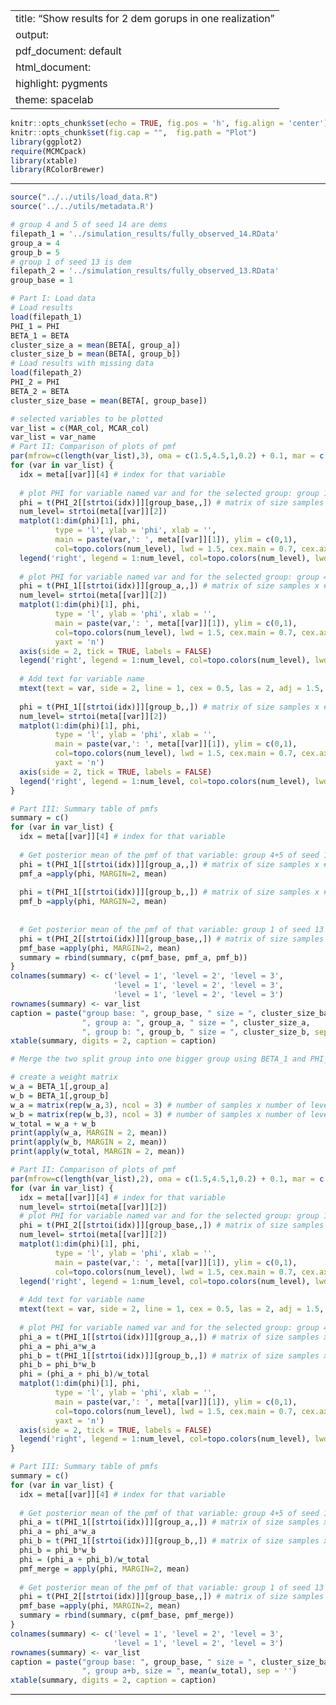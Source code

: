 
---
title: "Show results for 2 dem gorups in one realization"
output:
  pdf_document: default
  html_document:
    highlight: pygments
    theme: spacelab
---

```r
knitr::opts_chunk$set(echo = TRUE, fig.pos = 'h', fig.align = 'center')
knitr::opts_chunk$set(fig.cap = "",  fig.path = "Plot")
library(ggplot2)
require(MCMCpack)
library(xtable)
library(RColorBrewer)
```

* * *

```r
source("../../utils/load_data.R")
source('../../utils/metadata.R')
```

```r
# group 4 and 5 of seed 14 are dems
filepath_1 = '../simulation_results/fully_observed_14.RData'
group_a = 4
group_b = 5
# group 1 of seed 13 is dem
filepath_2 = '../simulation_results/fully_observed_13.RData'
group_base = 1
```


```r
# Part I: Load data
# Load results
load(filepath_1)
PHI_1 = PHI
BETA_1 = BETA
cluster_size_a = mean(BETA[, group_a])
cluster_size_b = mean(BETA[, group_b])
# Load results with missing data
load(filepath_2)
PHI_2 = PHI
BETA_2 = BETA
cluster_size_base = mean(BETA[, group_base])

# selected variables to be plotted
var_list = c(MAR_col, MCAR_col)
var_list = var_name
# Part II: Comparison of plots of pmf
par(mfrow=c(length(var_list),3), oma = c(1.5,4.5,1,0.2) + 0.1, mar = c(0.75,0.25,1.25,0.25) + 0.5)
for (var in var_list) {
  idx = meta[[var]][4] # index for that variable
  
  # plot PHI for variable named var and for the selected group: group 1 of seed 13
  phi = t(PHI_2[[strtoi(idx)]][group_base,,]) # matrix of size samples x # levels
  num_level= strtoi(meta[[var]][2])
  matplot(1:dim(phi)[1], phi, 
          type = 'l', ylab = 'phi', xlab = '',
          main = paste(var,': ', meta[[var]][1]), ylim = c(0,1),
          col=topo.colors(num_level), lwd = 1.5, cex.main = 0.7, cex.axis = 0.7)
  legend('right', legend = 1:num_level, col=topo.colors(num_level), lwd = 1.5)
  
  # plot PHI for variable named var and for the selected group: group 4+5 of seed 14
  phi = t(PHI_1[[strtoi(idx)]][group_a,,]) # matrix of size samples x # levels
  num_level= strtoi(meta[[var]][2])
  matplot(1:dim(phi)[1], phi, 
          type = 'l', ylab = 'phi', xlab = '',
          main = paste(var,': ', meta[[var]][1]), ylim = c(0,1),
          col=topo.colors(num_level), lwd = 1.5, cex.main = 0.7, cex.axis = 0.7,
          yaxt = 'n')
  axis(side = 2, tick = TRUE, labels = FALSE)
  legend('right', legend = 1:num_level, col=topo.colors(num_level), lwd = 1.5)
  
  # Add text for variable name
  mtext(text = var, side = 2, line = 1, cex = 0.5, las = 2, adj = 1.5, font = 2)
  
  phi = t(PHI_1[[strtoi(idx)]][group_b,,]) # matrix of size samples x # levels
  num_level= strtoi(meta[[var]][2])
  matplot(1:dim(phi)[1], phi, 
          type = 'l', ylab = 'phi', xlab = '',
          main = paste(var,': ', meta[[var]][1]), ylim = c(0,1),
          col=topo.colors(num_level), lwd = 1.5, cex.main = 0.7, cex.axis = 0.7,
          yaxt = 'n')
  axis(side = 2, tick = TRUE, labels = FALSE)
  legend('right', legend = 1:num_level, col=topo.colors(num_level), lwd = 1.5)
}

# Part III: Summary table of pmfs
summary = c()
for (var in var_list) {
  idx = meta[[var]][4] # index for that variable
  
  # Get posterior mean of the pmf of that variable: group 4+5 of seed 14
  phi = t(PHI_1[[strtoi(idx)]][group_a,,]) # matrix of size samples x # levels
  pmf_a =apply(phi, MARGIN=2, mean)
  
  phi = t(PHI_1[[strtoi(idx)]][group_b,,]) # matrix of size samples x # levels
  pmf_b =apply(phi, MARGIN=2, mean)
  
  
  # Get posterior mean of the pmf of that variable: group 1 of seed 13
  phi = t(PHI_2[[strtoi(idx)]][group_base,,]) # matrix of size samples x # levels
  pmf_base =apply(phi, MARGIN=2, mean)
  summary = rbind(summary, c(pmf_base, pmf_a, pmf_b))
}
colnames(summary) <- c('level = 1', 'level = 2', 'level = 3', 
                       'level = 1', 'level = 2', 'level = 3',
                       'level = 1', 'level = 2', 'level = 3')
rownames(summary) <- var_list
caption = paste("group base: ", group_base, " size = ", cluster_size_base,
                ", group a: ", group_a, " size = ", cluster_size_a, 
                ", group b: ", group_b, " size = ", cluster_size_b, sep = '')
xtable(summary, digits = 2, caption = caption)
```

```r
# Merge the two split group into one bigger group using BETA_1 and PHI_1

# create a weight matrix
w_a = BETA_1[,group_a]
w_b = BETA_1[,group_b]
w_a = matrix(rep(w_a,3), ncol = 3) # number of samples x number of levels
w_b = matrix(rep(w_b,3), ncol = 3) # number of samples x number of levels
w_total = w_a + w_b
print(apply(w_a, MARGIN = 2, mean))
print(apply(w_b, MARGIN = 2, mean))
print(apply(w_total, MARGIN = 2, mean))

# Part II: Comparison of plots of pmf
par(mfrow=c(length(var_list),2), oma = c(1.5,4.5,1,0.2) + 0.1, mar = c(0.75,0.25,1.25,0.25) + 0.5)
for (var in var_list) {
  idx = meta[[var]][4] # index for that variable
  num_level= strtoi(meta[[var]][2])
  # plot PHI for variable named var and for the selected group: group 1 of seed 13
  phi = t(PHI_2[[strtoi(idx)]][group_base,,]) # matrix of size samples x # levels
  num_level= strtoi(meta[[var]][2])
  matplot(1:dim(phi)[1], phi, 
          type = 'l', ylab = 'phi', xlab = '',
          main = paste(var,': ', meta[[var]][1]), ylim = c(0,1),
          col=topo.colors(num_level), lwd = 1.5, cex.main = 0.7, cex.axis = 0.7)
  legend('right', legend = 1:num_level, col=topo.colors(num_level), lwd = 1.5)
  
  # Add text for variable name
  mtext(text = var, side = 2, line = 1, cex = 0.5, las = 2, adj = 1.5, font = 2)
  
  # plot PHI for variable named var and for the selected group: group 4+5 of seed 14
  phi_a = t(PHI_1[[strtoi(idx)]][group_a,,]) # matrix of size samples x # levels
  phi_a = phi_a*w_a
  phi_b = t(PHI_1[[strtoi(idx)]][group_b,,]) # matrix of size samples x # levels
  phi_b = phi_b*w_b
  phi = (phi_a + phi_b)/w_total
  matplot(1:dim(phi)[1], phi, 
          type = 'l', ylab = 'phi', xlab = '',
          main = paste(var,': ', meta[[var]][1]), ylim = c(0,1),
          col=topo.colors(num_level), lwd = 1.5, cex.main = 0.7, cex.axis = 0.7,
          yaxt = 'n')
  axis(side = 2, tick = TRUE, labels = FALSE)
  legend('right', legend = 1:num_level, col=topo.colors(num_level), lwd = 1.5)
}

# Part III: Summary table of pmfs
summary = c()
for (var in var_list) {
  idx = meta[[var]][4] # index for that variable
  
  # Get posterior mean of the pmf of that variable: group 4+5 of seed 14
  phi_a = t(PHI_1[[strtoi(idx)]][group_a,,]) # matrix of size samples x # levels
  phi_a = phi_a*w_a
  phi_b = t(PHI_1[[strtoi(idx)]][group_b,,]) # matrix of size samples x # levels
  phi_b = phi_b*w_b
  phi = (phi_a + phi_b)/w_total
  pmf_merge = apply(phi, MARGIN=2, mean)
  
  # Get posterior mean of the pmf of that variable: group 1 of seed 13
  phi = t(PHI_2[[strtoi(idx)]][group_base,,]) # matrix of size samples x # levels
  pmf_base =apply(phi, MARGIN=2, mean)
  summary = rbind(summary, c(pmf_base, pmf_merge))
}
colnames(summary) <- c('level = 1', 'level = 2', 'level = 3', 
                       'level = 1', 'level = 2', 'level = 3')
rownames(summary) <- var_list
caption = paste("group base: ", group_base, " size = ", cluster_size_base,
                ", group a+b, size = ", mean(w_total), sep = '')
xtable(summary, digits = 2, caption = caption)
```

* * *



